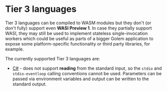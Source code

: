 
# Tier 3 languages

Tier 3 languages can be compiled to WASM modules but they don't (or don't fully) support even **WASI Preview 1**. In case they partially support WASI, they may still be used to implement stateless single-invocation workers which could be useful as parts of a bigger Golem application to expose some platform-specific functionality or third party libraries, for example.

The currently supported Tier 3 languages are:

- [C#](/docs/building-components/tier-3/c-sharp) - does not support **reading** from the standard input, so the `stdio` and `stdio-eventloop` calling conventions cannot be used. Parameters can be passed via environment variables and output can be written to the standard output.

<Cards>
  <Card title="C#" href="/docs/building-components/tier-3/c-sharp" />
</Cards>
